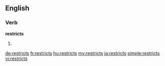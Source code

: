 ==English==

===Verb===
'''restricts'''

# {{third-person singular of|restrict}}

[[de:restricts]]
[[fr:restricts]]
[[hu:restricts]]
[[my:restricts]]
[[ja:restricts]]
[[simple:restricts]]
[[vi:restricts]]